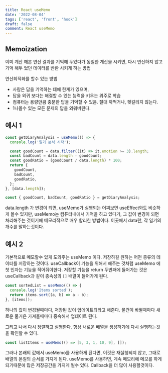 ```yaml
---
title: React useMemo
date: '2022-08-04'
tags: ['react', 'front', 'hook']
draft: false
comment: React useMemo
---
```


## Memoization

이미 계산 해본 연산 결과를 기억해 두었다가
동일한 계산을 시키면, 다시 연산하지 않고 기억 해두 었던 데이터를 반환 시키게 하는 방법

연산최적화를 할수 있는 방법

- 사람은 답을 기억하는 데에 한계가 있으며,
- 답을 외귀 보다는 해결할 수 있는 능력을 키우는 위주로 학습
- 컴퓨터는 용량만큼 충분한 답을 기억할 수 있음. 절대 까먹거나, 헷갈리지 않는다.
- 1나올수 있는 모든 문제의 답을 외워버린다.

## 예시 1

```jsx
const getDiaryAnalysis = useMemo(() => {
  console.log('일기 분석 시작');

  const goodCount = data.filter((it) => it.emotion >= 3).length;
  const badCount = data.length - goodCount;
  const goodRatio = (goodCount / data.length) * 100;
  return {
    goodCount,
    badCount,
    goodRatio,
  };
}, [data.length]);

const { goodCount, badCount, goodRatio } = getDiaryAnalysis;
```

data.length 가 변경이 되면,
useMemo가 실행되는 어찌보면 useEffect와도 비슷하게 볼수 있지만,
useMemo는 컴퓨터내에서 기억을 하고 있다가, 그 값이 변경이 되면 처리해주는 것이기에
메모리적으로 매우 합리한 방법이다.
이곳에서 data란, 각 일기의 개수를 말하는것이다.

## 예시 2

기본적으로 메모할수 있게 도와주는 useMemo 이다.
저장하길 원하는 어떤 종류의 데이터를 저장하는 것이다.
useCallback이 기능을 위해서 해주는 것처럼
useMemo 에 첫 인자는 기능을 적어줘야한다.
저장할 기능을 return
두번째에 들어가는 것은 useCallback과 같이 종속성의 `[]` 배열이 들어가게 된다.

```jsx
const sortedList = useMemo(() => {
  console.log('Items sorted');
  return items.sort((a, b) => a - b);
}, [items]);
```

하나의 값이 변경될때마다, 저장된 값이 업데이트되라고 해준다.
물건이 바뀔때마다 새로운 물거은 가져올때마다 종속해서 업데이트 된다.

그리고 나서 다시 정렬하고 실행한다.
항상 새로운 배열을 생성하기에 다시 실행하는것을 확인할 수 있다.

```jsx
const listItems = useMemo(() => [5, 3, 1, 10, 9], []);
```

그러나 본래의 값에서 useMemo를 사용하게 된다면,
이것은 재실행되지 않고, 그대로 배열의 본질의 순서를 가지게 된다.
useMemo를 사용하면, 계속 메모리에 메모를 하게 되기때문에 많은 저장공간을 가지게 될수 있다.
Callback을 더 많이 사용할것이다.
